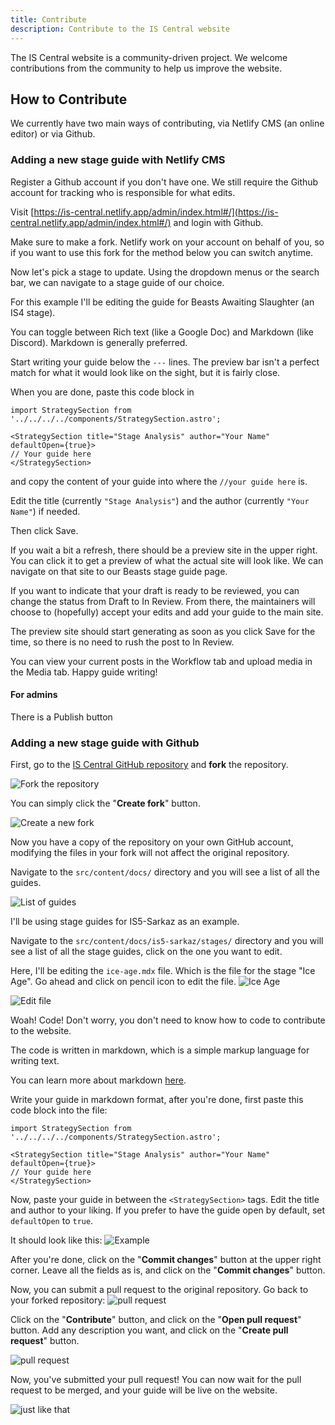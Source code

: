 ```yaml
---
title: Contribute
description: Contribute to the IS Central website
---
```


The IS Central website is a community-driven project. We welcome contributions from the community to help us improve the website.

## How to Contribute

We currently have two main ways of contributing, via Netlify CMS (an online editor) or via Github.


### Adding a new stage guide with Netlify CMS

Register a Github account if you don't have one. We still require the Github account for tracking who is responsible for what edits.

Visit [https://is-central.netlify.app/admin/index.html#/](https://is-central.netlify.app/admin/index.html#/) and login with Github.



Make sure to make a fork. Netlify work on your account on behalf of you, so if you want to use this fork for the method below you can switch anytime.

Now let's pick a stage to update. Using the dropdown menus or the search bar, we can navigate to a stage guide of our choice. 



For this example I'll be editing the guide for Beasts Awaiting Slaughter (an IS4 stage).

You can toggle between Rich text (like a Google Doc) and Markdown (like Discord). Markdown is generally preferred.

Start writing your guide below the `---` lines. The preview bar isn't a perfect match for what it would look like on the sight, but it is fairly close.

When you are done, paste this code block in

```
import StrategySection from '../../../../components/StrategySection.astro';

<StrategySection title="Stage Analysis" author="Your Name" defaultOpen={true}>
// Your guide here
</StrategySection>
```
and copy the content of your guide into where the `//your guide here` is.

Edit the title (currently `"Stage Analysis"`) and the author (currently `"Your Name"`) if needed.

Then click Save.


If you wait a bit a refresh, there should be a preview site in the upper right. You can click it to get a preview of what the actual site will look like. We can navigate on that site to our Beasts stage guide page.


If you want to indicate that your draft is ready to be reviewed, you can change the status from Draft to In Review. From there, the maintainers will choose to (hopefully) accept your edits and add your guide to the main site.

The preview site should start generating as soon as you click Save for the time, so there is no need to rush the post to In Review.


You can view your current posts in the Workflow tab and upload media in the Media tab. Happy guide writing!

#### For admins

There is a Publish button


### Adding a new stage guide with Github
First, go to the [IS Central GitHub repository](https://github.com/IS-Central/is-central) and **fork** the repository.

![Fork the repository](/contribute/fork.png)

You can simply click the "**Create fork**" button.

![Create a new fork](/contribute/create-fork.png)

Now you have a copy of the repository on your own GitHub account, modifying the files in your fork will not affect the original repository.

Navigate to the `src/content/docs/` directory and you will see a list of all the guides.

![List of guides](/contribute/list-of-guides.png)

I'll be using stage guides for IS5-Sarkaz as an example.

Navigate to the `src/content/docs/is5-sarkaz/stages/` directory and you will see a list of all the stage guides, click on the one you want to edit.

Here, I'll be editing the `ice-age.mdx` file. Which is the file for the stage "Ice Age". Go ahead and click on pencil icon to edit the file.
![Ice Age](/contribute/ice-age-example.png)

![Edit file](/contribute/editing.png)

Woah! Code! Don't worry, you don't need to know how to code to contribute to the website.

The code is written in markdown, which is a simple markup language for writing text.

You can learn more about markdown [here](https://www.markdownguide.org/getting-started/).

Write your guide in markdown format, after you're done, first paste this code block into the file:
```
import StrategySection from '../../../../components/StrategySection.astro';

<StrategySection title="Stage Analysis" author="Your Name" defaultOpen={true}>
// Your guide here
</StrategySection>
```
Now, paste your guide in between the `<StrategySection>` tags. Edit the title and author to your liking. If you prefer to have the guide open by default, set `defaultOpen` to `true`.

It should look like this:
![Example](/contribute/edited-ice-age.png)

After you're done, click on the "**Commit changes**" button at the upper right corner.
Leave all the fields as is, and click on the "**Commit changes**" button.

Now, you can submit a pull request to the original repository. Go back to your forked repository:
![pull request](/contribute/pull-request.png)

Click on the "**Contribute**" button, and click on the "**Open pull request**" button.
Add any description you want, and click on the "**Create pull request**" button.

![pull request](/contribute/create-pull.png)

Now, you've submitted your pull request! You can now wait for the pull request to be merged, and your guide will be live on the website.

![just like that](/contribute/just-like-that.png)








